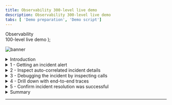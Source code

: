 ```yaml
---
title: Observability 300-level live demo
description: Observability 300-level live demo
tabs: [ 'Demo preparation', 'Demo script']
---
```


  <span>
    Observability <br /> 100-level live demo
  </span>
);

![banner](./images/AIOps_Observability_100_Script_GitHub_banner_8-3-21_short.jpg)

<span id="top"></span>

<details>

<summary>Introduction</summary>
<br/>

| **Details** |   |
| :---         | :--- |
| **Action**             | From sidebar menu, click on **Applications**. Choose **Robot Shop.** Click on the **Dependencies** tab. |
| **Narration**      | In this demo, I’ll show how IBM Instana helps quickly identify, debug, and resolve an incident in a microservices-based application. <br/> <br/> To set the context, our application is called Stan’s Robot Shop, and it uses various technologies such as Java, Python, and MySQL. <br/> <br/> This is a visualization of all the dependencies within the robot shop application. Instana automatically discovered the relationships between the services and correlated them into this dynamic graph. We can see how requests are moving through the application in real-time. Instana is able to do this because it tracks every request that flows through the application. <br/> <br/> We can tell there are some problems with the application because several of the services are highlighted in yellow and red. <br/> <br/> But, you wouldn’t normally be looking at the dashboard when something like this happens, so let me walk you through what it looks like from the SRE/IT operator’s point of view when an incident occurs. |
| **Screenshot** | ![robot_shop_starting_point](./images/robot_shop_starting_point_600.png) |

<br/>

**[Go to top](#top)**

</details>

<details>

<summary>1 - Getting an incident alert</summary>
<br/>

| **1.1 - Automatically assessing events and alerts** |   |
| :---         | :--- |
| **Action**             | Click on the **Events** icon (triangle) in sidebar menu. |
| **Narration**      | We’ve just gotten an alert from Instana that there has been a sudden increase in erroneous calls on our ‘discount’ service, which is part of the robot shop application. <br/> <br/> Although I don’t have it connected right now, the alert would show up via one of the configurable alert channels, like email, Microsoft Teams, Slack, and many others ([full list](https://www.instana.com/docs/events_alerts/alert-channels)). <br/> <br/> It’s important to note here that you’re not getting alerts for just anything. Behind the scenes, Instana is determining which events and issues are related, and it only sends alerts if a problem is likely to affect end users. <br/> <br/> Let’s go into the details for this incident. |
| **Screenshot** | ![sidebar_menu](./images/sidebar_menu_600.png) |

<br/>

**[Go to top](#top)**

</details>

<details>

<summary>2 - Inspect auto-correlated incident details</summary>
<br/>

| **2.1 - Gather information from incident detail page** |   |
| :---         | :--- |
| **Action**             | Click on the incident called **Sudden increase in the number of erroneous calls** on the 'discount' service. |
| **Narration**      | Instana recognized that the sudden increase in the number of erroneous calls was something important to alert on, so we did not have to do any configuration or set thresholds in order to get this alert. We get key information right away when we come into this incident detail page. There’s a timeline of the incident, the event that triggered Instana to create the incident, and all of the related events. |
| **Screenshot** | ![event_page](./images/event_page_600.png) <br/> <br/> Incident details screen: <br/> ![incident_details_screen](./images/incident_details_screen_600.png) |

<br/>

**[Go to top](#top)**

</details>

<details>

<summary>3 - Debugging the incident by inspecting calls</summary>
<br/>

| **3.1 - Understand the incident** |   |
| :---         | :--- |
| **Action**             | Click on the event that says **Sudden increase in the number of erroneous calls**. Then, click **Analyze Calls**. |
| **Narration**      | It looks like the abnormal termination of the MySQL database caused the problem. But we want to confirm this, and Instana makes it very easy to dig deeper into each individual call.|
| **Screenshot** | ![events](./images/events_600.png) |

<br/>

| **3.2 - Examine details** |   |
| :---         | :--- |
| **Action**             | Click on the endpoint named **CONNECT** and then on the first call (also named **CONNECT**). |
| **Narration**      | All the calls are grouped by endpoint. There is only one endpoint here, but if there were multiple, you’d see a list. Endpoints are automatically discovered and mapped by Instana. <br/> <br/> We can go into the details for each erroneous call to MySQL via this endpoint (CONNECT). |
| **Screenshot** | ![endpoint_connect](./images/endpoint_connect_600.png) |

<br/>

**[Go to top](#top)**

</details>

<details>

<summary>4 - Drill down with end-to-end traces</summary>
<br/>

| **4.1 - View call via visual dashboard** |   |
| :---         | :--- |
| **Action**             | -- |
| **Narration**      | Clicking on an individual call takes us to a view of the call in context of the end-to-end trace. We can see where the request began and each call that was made along the way. <br/> <br/> Everything is presented in an easy-to-navigate visual dashboard, so we can drill into increasingly detailed information to pinpoint the problem, without using multiple tools or navigating back and forth to lots of dashboards. |
| **Screenshot** | ![call_timeline](./images/call_timeline_600.png) |

<br/>

| **4.2 - Understand the impact and source of the incident** |   |
| :---         | :--- |
| **Action**             | Click on the span called **CONNECT** and refer to the sidebar on the right side. |
| **Narration**      | Clicking on a span gives more details, including the source and destination as well as the full stack trace. In this case, we can see that the source is the ‘discount’ service, and [scroll down] the destination is CONNECT of MySQL. <br/> <br/> So we can confirm that the root cause of the incident that affected the ‘discount’ service was with the MySQL database. The abnormal termination of the database caused a connection error, which then flowed back through the application. <br/> <br/> When we bring MySQL back online, it will fix the problem. |
| **Screenshot** | ![connect](./images/connect_600.png) |

<br/>

**[Go to top](#top)**

</details>

<details>

<summary>5 - Confirm incident resolution was successful</summary>
<br/>

| **5.1 - Metrics for the robot shop have returned to normal** |   |
| :---         | :--- |
| **Action**             | Set the timeframe so it begins at 0:30 minutes past the hour and ends at 0:45 minutes past the hour. <br/> <br/> Navigate to **Applications** in the sidebar menu, choose **Robot Shop**, and click on the **Summary** tab. Note: You should see that the call volume has increased, the number of erroneous calls decreased, and latency also decreased. |
| **Narration**             | Now that MySQL is working again, we can go back and confirm that the problems with the robot shop have been repaired. |
| **Screenshot** | ![robot_shop_summary_end](./images/robot_shop_summary_end_600.png) |

<br/>

**[Go to top](#top)**

</details>

<details>

<summary>Summary</summary>
<br/>

Now, we can see that the metrics for the robot shop have returned to normal: the call volume has increased again, the erroneous call rate has decreased, and latency has decreased.

<br/>

We’ve fixed the problem with the robot shop and restored normal service!

<br/>

Hopefully, you’ve seen that Instana can help make the process of identifying problems and finding the root cause of those problems very frictionless. Since Instana automates so many of the manual and labor-intensive aspects of the process, you can focus on getting other work done and not worry about instrumenting observability or constantly monitoring for problems. And when problems do arise, all the trace data is there at your fingertips to dig into.

<br/>

**[Go to top](#top)**

</details>

***
